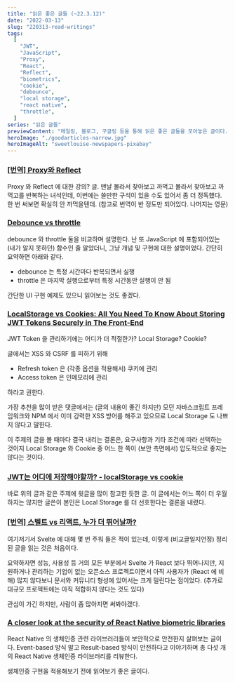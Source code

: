 ```yaml
---
title: "읽은 좋은 글들 (~22.3.12)"
date: "2022-03-13"
slug: "220313-read-writings"
tags:
  [
    "JWT",
    "JavaScript",
    "Proxy",
    "React",
    "Reflect",
    "biometrics",
    "cookie",
    "debounce",
    "local storage",
    "react native",
    "throttle",
  ]
series: "읽은 글들"
previewContent: "메일링, 블로그, 구글링 등을 통해 읽은 좋은 글들을 모아놓은 글이다."
heroImage: "./goodarticles-narrow.jpg"
heroImageAlt: "sweetlouise-newspapers-pixabay"
---
```


### [[번역] Proxy와 Reflect](https://ko.javascript.info/proxy)

Proxy 와 Reflect 에 대한 강의? 글. 맨날 몰라서 찾아보고 까먹고 몰라서 찾아보고 까먹고를 반복하는 녀석인데, 이번에는 쓸만한 구석이 있을 수도 있어서 좀 더 정독했다. 한 번 써보면 확실히 안 까먹을텐데. (참고로 번역이 반 정도만 되어있다. 나머지는 영문)

### [Debounce vs throttle](https://www.kaidohussar.dev/posts/debounce-vs-throttle)

debounce 와 throttle 둘을 비교하며 설명한다. 난 또 JavaScript 에 포함되어있는 (내가 알지 못하던) 함수인 줄 알았더니, 그냥 개념 및 구현에 대한 설명이었다. 간단히 요약하면 아래와 같다.

- debounce 는 특정 시간마다 반복되면서 실행
- throttle 은 마지막 실행으로부터 특정 시간동안 실행이 안 됨

간단한 UI 구현 예제도 있으니 읽어보는 것도 좋겠다.

### [LocalStorage vs Cookies: All You Need To Know About Storing JWT Tokens Securely in The Front-End ](https://dev.to/cotter/localstorage-vs-cookies-all-you-need-to-know-about-storing-jwt-tokens-securely-in-the-front-end-15id)

JWT Token 을 관리하기에는 어디가 더 적절한가? Local Storage? Cookie?

글에서는 XSS 와 CSRF 를 피하기 위해

- Refresh token 은 (각종 옵션을 적용해서) 쿠키에 관리
- Access token 은 인메모리에 관리

하라고 권한다.

가장 추천을 많이 받은 댓글에서는 (글의 내용이 좋긴 하지만) 모던 자바스크립트 프레임워크와 NPM 에서 이미 강력한 XSS 방어를 해주고 있으므로 Local Storage 도 나쁘지 않다고 말한다.

이 주제의 글을 볼 때마다 결국 내리는 결론은, 요구사항과 기타 조건에 따라 선택하는 것이지 Local Storage 와 Cookie 중 어느 한 쪽이 (보안 측면에서) 압도적으로 좋지는 않다는 것이다.

### [JWT는 어디에 저장해야할까? - localStorage vs cookie](https://velog.io/@0307kwon/JWT%EB%8A%94-%EC%96%B4%EB%94%94%EC%97%90-%EC%A0%80%EC%9E%A5%ED%95%B4%EC%95%BC%ED%95%A0%EA%B9%8C-localStorage-vs-cookie)

바로 위의 글과 같은 주제에 윗글을 많이 참고한 듯한 글. 이 글에서는 어느 쪽이 더 우월하지는 않지만 글쓴이 본인은 Local Storage 를 더 선호한다는 결론을 내렸다.

### [\[번역\] 스벨트 vs 리액트, 누가 더 뛰어날까?](https://yozm.wishket.com/magazine/detail/1176/)

여기저기서 Svelte 에 대해 몇 번 주워 들은 적이 있는데, 이렇게 (비교글일지언정) 정리된 글을 읽는 것은 처음이다.

요약하자면 성능, 사용성 등 거의 모든 부분에서 Svelte 가 React 보다 뛰어나지만, 지원하거나 관리하는 기업이 없는 오픈소스 프로젝트이면서 아직 사용자가 (React 에 비해) 많지 않다보니 문서와 커뮤니티 형성에 있어서는 크게 밀린다는 점이었다. (추가로 대규모 프로젝트에는 아직 적합하지 않다는 것도 있다)

관심이 가긴 하지만, 사람이 좀 많아지면 써봐야겠다.

### [A closer look at the security of React Native biometric libraries](https://blog.nviso.eu/2021/04/06/a-closer-look-at-the-security-of-react-native-biometric-libraries/)

React Native 의 생체인증 관련 라이브러리들이 보안적으로 안전한지 살펴보는 글이다. Event-based 방식 말고 Result-based 방식이 안전하다고 이야기하며 총 다섯 개의 React Native 생체인증 라이브러리를 리뷰한다.

생체인증 구현을 적용해보기 전에 읽어보기 좋은 글이다.
